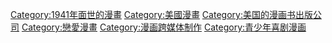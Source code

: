 [[Category:1941年面世的漫畫|Category:1941年面世的漫畫]]
[[Category:美國漫畫|Category:美國漫畫]]
[[Category:美国的漫画书出版公司|Category:美国的漫画书出版公司]]
[[Category:戀愛漫畫|Category:戀愛漫畫]]
[[Category:漫画跨媒体制作|Category:漫画跨媒体制作]]
[[Category:青少年喜剧漫画|Category:青少年喜剧漫画]]
